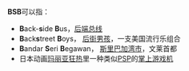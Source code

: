 '''BSB'''可以指：

* '''B'''ack-'''s'''ide '''B'''us，[[后端总线|后端总线]]
* '''B'''ack'''s'''treet '''B'''oys， [[后街男孩|后街男孩]]，一支美国流行乐组合
* '''B'''andar '''S'''eri '''B'''egawan， [[斯里巴加湾市|斯里巴加湾市]]，文莱首都
* 日本动画[[玛丽亚狂热|玛丽亚狂热]]里一种类似[[PSP|PSP]]的[[掌上游戏机|掌上游戏机]]

{{disambig|cat=三字拉丁字母縮寫消歧義}}
